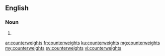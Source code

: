 ==English==

===Noun===
{{head|en|plural}}

# {{plural of|counterweight|lang=en|nocat=1}}

[[ar:counterweights]]
[[fr:counterweights]]
[[ku:counterweights]]
[[mg:counterweights]]
[[my:counterweights]]
[[sv:counterweights]]
[[vi:counterweights]]